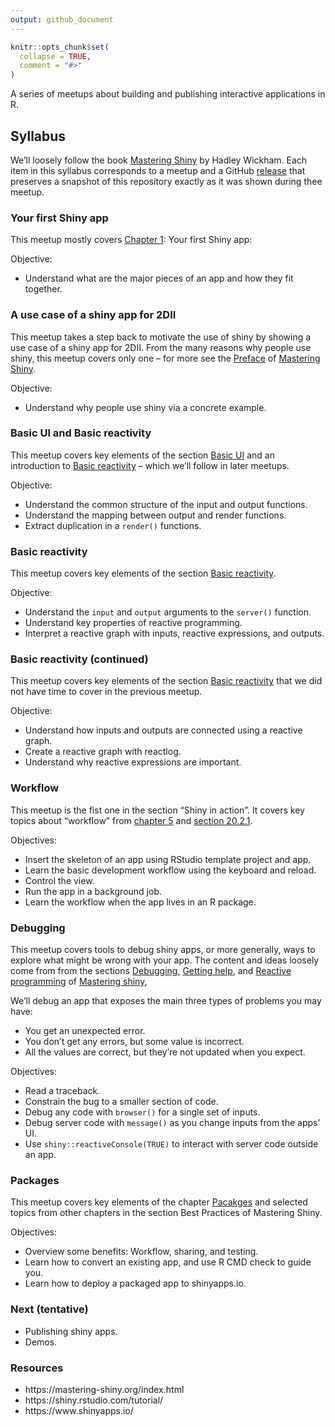```yaml
---
output: github_document
---
```


<!-- README.md is generated from README.Rmd. Please edit that file -->

```r
knitr::opts_chunk$set(
  collapse = TRUE,
  comment = "#>"
)
```

<!-- README.md is generated from README.Rmd. Please edit that file -->

A series of meetups about building and publishing interactive applications in R.

## Syllabus

We'll loosely follow the book [Mastering Shiny](https://mastering-shiny.org/) by
Hadley Wickham. Each item in this syllabus corresponds to a meetup and a GitHub
[release](https://github.com/2DegreesInvesting/ds.shiny/releases) that preserves
a snapshot of this repository exactly as it was shown during thee meetup.

### Your first Shiny app

This meetup mostly covers [Chapter
1](https://mastering-shiny.org/basic-app.html): Your first Shiny app:

Objective:

-   Understand what are the major pieces of an app and how they fit together.

### A use case of a shiny app for 2DII

This meetup takes a step back to motivate the use of shiny by showing a use case
of a shiny app for 2DII. From the many reasons why people use shiny, this meetup
covers only one -- for more see the
[Preface](https://mastering-shiny.org/preface.html) of [Mastering
Shiny](https://mastering-shiny.org/).

Objective: 

- Understand why people use shiny via a concrete example.

### Basic UI and Basic reactivity

This meetup covers key elements of the section [Basic
UI](https://mastering-shiny.org/basic-ui.html) and an introduction to [Basic
reactivity](https://mastering-shiny.org/basic-reactivity.html) -- which we'll
follow in later meetups.

Objective:

- Understand the common structure of the input and output functions.
- Understand the mapping between output and render functions.
- Extract duplication in a `render()` functions.

### Basic reactivity

This meetup covers key elements of the section [Basic
reactivity](https://mastering-shiny.org/basic-reactivity.html).

Objective:

- Understand the `input` and `output` arguments to the `server()` function.
- Understand key properties of reactive programming.
- Interpret a reactive graph with inputs, reactive expressions, and outputs.

### Basic reactivity (continued)

This meetup covers key elements of the section [Basic
reactivity](https://mastering-shiny.org/basic-reactivity.html) that we did not
have time to cover in the previous meetup.

Objective:

- Understand how inputs and outputs are connected using a reactive graph.
- Create a reactive graph with reactlog.
- Understand why reactive expressions are important.

### Workflow

This meetup is the fist one in the section "Shiny in action". It covers key
topics about "workflow" from [chapter
5](https://mastering-shiny.org/action-workflow.html) and [section
20.2.1](https://mastering-shiny.org/scaling-packaging.html#workflow).

Objectives:

- Insert the skeleton of an app using RStudio template project and app.
- Learn the basic development workflow using the keyboard and reload.
- Control the view.
- Run the app in a background job.
- Learn the workflow when the app lives in an R package.

### Debugging

This meetup covers tools to debug shiny apps, or more generally, ways to explore
what might be wrong with your app. The content and ideas loosely come from from
the sections
[Debugging](https://mastering-shiny.org/action-workflow.html#debugging),
[Getting help](https://mastering-shiny.org/action-workflow.html#getting-help),
and [Reactive
programming](https://mastering-shiny.org/reactive-motivation.html#reactive-programming-1)
of [Mastering shiny](https://mastering-shiny.org/),

We'll debug an app that exposes the main three types of problems you may have:

* You get an unexpected error. 
* You don't get any errors, but some value is incorrect. 
* All the values are correct, but they're not updated when you expect.

Objectives: 

* Read a traceback.
* Constrain the bug to a smaller section of code.
* Debug any code with `browser()` for a single set of inputs.
* Debug server code with `message()` as you change inputs from the apps' UI.
* Use `shiny::reactiveConsole(TRUE)` to interact with server code outside an
app.

### Packages

This meetup covers key elements of the chapter
[Pacakges](https://mastering-shiny.org/scaling-packaging.html) and selected
topics from other chapters in the section Best Practices of Mastering Shiny.

Objectives:

* Overview some benefits: Workflow, sharing, and testing.
* Learn how to convert an existing app, and use R CMD check to guide you.
* Learn how to deploy a packaged app to shinyapps.io.


### Next (tentative)

* Publishing shiny apps.
* Demos.

### Resources

- https://mastering-shiny.org/index.html
- https://shiny.rstudio.com/tutorial/
- https://www.shinyapps.io/
